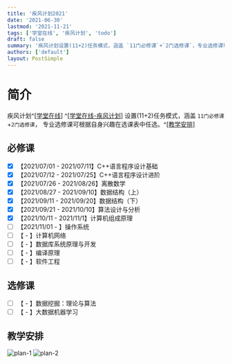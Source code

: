 ```yaml
---
title: '疾风计划2021'
date: '2021-06-30'
lastmod: '2021-11-21'
tags: ['学堂在线', '疾风计划', 'todo']
draft: false
summary: '疾风计划设置(11+2)任务模式，涵盖 `11门必修课`+`2门选修课`，专业选修课可根据自身兴趣在选课表中任选。'
authors: ['default']
layout: PostSimple
---
```


# 简介

<TOCInline toc={props.toc} exclude="简介" toHeading={2} />

疾风计划^[[学堂在线](https://www.xuetangx.com/)] ^[[学堂在线-疾风计划](https://www.xuetangx.com/program/XT08090037782102?channel=i.area.learn_title)]
设置(11+2)任务模式，涵盖 `11门必修课`+`2门选修课`，
专业选修课可根据自身兴趣在选课表中任选。^[[教学安排](https://docs.qq.com/sheet/DQlNsaUhHanJ3Rnhv?tab=ppxiem&_t=1637506279345)]

## 必修课

- [x] 【2021/07/01 - 2021/07/11】C++语言程序设计基础
- [x] 【2021/07/12 - 2021/07/25】C++语言程序设计进阶
- [x] 【2021/07/26 - 2021/08/26】离散数学
- [x] 【2021/08/27 - 2021/09/10】数据结构（上）
- [x] 【2021/09/11 - 2021/09/20】数据结构（下）
- [x] 【2021/09/21 - 2021/10/10】算法设计与分析
- [x] 【2021/10/11 - 2021/11/1】计算机组成原理
- [ ] 【2021/11/01 - 】操作系统
- [ ] 【 - 】计算机网络
- [ ] 【 - 】数据库系统原理与开发
- [ ] 【 - 】编译原理
- [ ] 【 - 】软件工程

## 选修课

- [ ] 【 - 】数据挖掘：理论与算法
- [ ] 【 - 】大数据机器学习

## 教学安排

![plan-1](/static/images/blastPlan/plan-1.png)
![plan-2](/static/images/blastPlan/plan-2.png)
